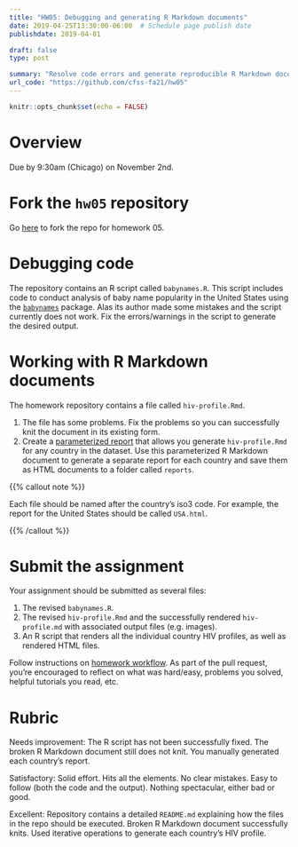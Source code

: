 ```yaml
---
title: "HW05: Debugging and generating R Markdown documents"
date: 2019-04-25T13:30:00-06:00  # Schedule page publish date
publishdate: 2019-04-01

draft: false
type: post

summary: "Resolve code errors and generate reproducible R Markdown documents."
url_code: "https://github.com/cfss-fa21/hw05"
---
```


```r
knitr::opts_chunk$set(echo = FALSE)
```

# Overview

Due by 9:30am (Chicago) on November 2nd.

# Fork the `hw05` repository

Go [here](https://github.com/cfss-fa21/hw05) to fork the repo for homework 05.

# Debugging code

The repository contains an R script called `babynames.R`. This script includes code to conduct analysis of baby name popularity in the United States using the [`babynames`](http://hadley.github.io/babynames/) package. Alas its author made some mistakes and the script currently does not work. Fix the errors/warnings in the script to generate the desired output.

# Working with R Markdown documents

The homework repository contains a file called `hiv-profile.Rmd`.

1. The file has some problems. Fix the problems so you can successfully knit the document in its existing form.
1. Create a [parameterized report](https://r4ds.had.co.nz/r-markdown.html#parameters) that allows you generate `hiv-profile.Rmd` for any country in the dataset. Use this parameterized R Markdown document to generate a separate report for each country and save them as HTML documents to a folder called `reports`.

{{% callout note %}}

Each file should be named after the country's iso3 code. For example, the report for the United States should be called `USA.html`.

{{% /callout %}}

# Submit the assignment

Your assignment should be submitted as several files:

1. The revised `babynames.R`.
1. The revised `hiv-profile.Rmd` and the successfully rendered `hiv-profile.md` with associated output files (e.g. images).
1. An R script that renders all the individual country HIV profiles, as well as rendered HTML files.

Follow instructions on [homework workflow](/faq/homework-guidelines/#homework-workflow). As part of the pull request, you're encouraged to reflect on what was hard/easy, problems you solved, helpful tutorials you read, etc.

# Rubric

Needs improvement: The R script has not been successfully fixed. The broken R Markdown document still does not knit. You manually generated each country's report.

Satisfactory: Solid effort. Hits all the elements. No clear mistakes. Easy to follow (both the code and the output). Nothing spectacular, either bad or good.

Excellent: Repository contains a detailed `README.md` explaining how the files in the repo should be executed. Broken R Markdown document successfully knits. Used iterative operations to generate each country's HIV profile.
